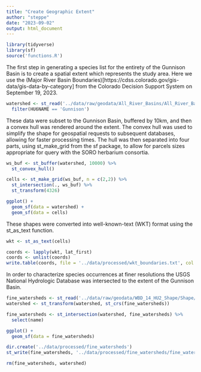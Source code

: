 ```yaml
---
title: "Create Geographic Extent"
author: "steppe"
date: "2023-09-02"
output: html_document
---
```

 
```r
library(tidyverse)
library(sf)
source('functions.R')
```

The first step in generating a species list for the entirety of the Gunnison Basin is to create a spatial extent which represents the study area. Here we use the (Major River Basin Boundaries)[https://cdss.colorado.gov/gis-data/gis-data-by-category] from the Colorado Decision Support System on September 19, 2023. 

```r

watershed <- st_read('../data/raw/geodata/All_River_Basins/All_River_Basins.shp', quiet = T)  %>% 
  filter(HU6NAME == 'Gunnison')

```

These data were subset to the Gunnison Basin, buffered by 10km, and then a convex hull was rendered around the extent. 
The convex hull was used to simplify the shape for geospatial requests to subsequent databases, allowing for faster processing times. 
The hull was then separated into four parts, using st_make_grid from the sf package, to allow for parcels sizes appropriate for query with the SORO herbarium consortia. 

```r

ws_buf <- st_buffer(watershed, 10000) %>% 
  st_convex_hull()

cells <- st_make_grid(ws_buf, n = c(2,2)) %>% 
  st_intersection(., ws_buf) %>% 
  st_transform(4326)

ggplot() +
  geom_sf(data = watershed) +
  geom_sf(data = cells)

```

These shapes were converted into well-known-text (WKT) format using the st_as_text function. 

```r
wkt <- st_as_text(cells)

coords <- lapply(wkt, lat_first)
coords <- unlist(coords)
write.table(coords, file = '../data/processed/wkt_boundaries.txt', col.names = F, row.names = F, quote = F)
```

In order to characterize species occurrences at finer resolutions the USGS National Hydrologic Database was intersected to the extent of the Gunnison Basin.

```r

fine_watersheds <- st_read('../data/raw/geodata/WBD_14_HU2_Shape/Shape/WBDHU12.shp', quiet = T) 
watershed <- st_transform(watershed, st_crs(fine_watersheds))

fine_watersheds <- st_intersection(watershed, fine_watersheds) %>% 
  select(name)

ggplot() +
  geom_sf(data = fine_watersheds)

dir.create('../data/processed/fine_watersheds')
st_write(fine_watersheds, '../data/processed/fine_watersheds/fine_watersheds.shp')

rm(fine_watersheds, watershed)
```

